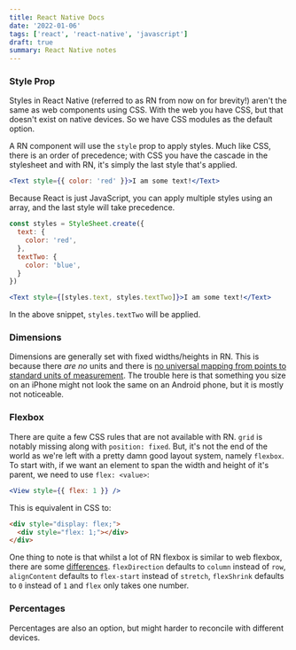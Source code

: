 ```yaml
---
title: React Native Docs
date: '2022-01-06'
tags: ['react', 'react-native', 'javascript']
draft: true
summary: React Native notes
---
```


### Style Prop

Styles in React Native (referred to as RN from now on for brevity!) aren't the same as web components using CSS. With the web you have CSS, but that doesn't exist on native devices. So we have CSS modules as the default option.

A RN component will use the `style` prop to apply styles. Much like CSS, there is an order of precedence; with CSS you have the cascade in the stylesheet and with RN, it's simply the last style that's applied.

```jsx
<Text style={{ color: 'red' }}>I am some text!</Text>
```

Because React is just JavaScript, you can apply multiple styles using an array, and the last style will take precedence.

```jsx
const styles = StyleSheet.create({
  text: {
    color: 'red',
  },
  textTwo: {
    color: 'blue',
  }
})

<Text style={[styles.text, styles.textTwo]}>I am some text!</Text>
```

In the above snippet, `styles.textTwo` will be applied.

### Dimensions

Dimensions are generally set with fixed widths/heights in RN. This is because there _are no_ units and there is [no universal mapping from points to standard units of measurement](https://reactnative.dev/docs/height-and-width). The trouble here is that something you size on an iPhone might not look the same on an Android phone, but it is mostly not noticeable.

### Flexbox

There are quite a few CSS rules that are not available with RN. `grid` is notably missing along with `position: fixed`. But, it's not the end of the world as we're left with a pretty damn good layout system, namely `flexbox`. To start with, if we want an element to span the width and height of it's parent, we need to use `flex: <value>`:

```jsx
<View style={{ flex: 1 }} />
```

This is equivalent in CSS to:

```html
<div style="display: flex;">
  <div style="flex: 1;"></div>
</div>
```

One thing to note is that whilst a lot of RN flexbox is similar to web flexbox, there are some [differences](https://reactnative.dev/docs/flexbox#flex). `flexDirection` defaults to `column` instead of `row`, `alignContent` defaults to `flex-start` instead of `stretch`, `flexShrink` defaults to `0` instead of `1` and `flex` only takes one number.

### Percentages

Percentages are also an option, but might harder to reconcile with different devices.
